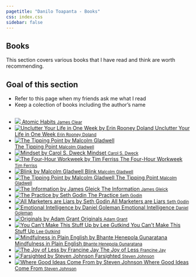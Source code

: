 ```yaml
---
pagetitle: "Danilo Toapanta - Books"
css: index.css
sidebar: false
---
```


<!-- :::{.center .show-anchor-link} -->
:::{.center }
# Books{.unlisted .unnumbered .mod-title}
:::

<!-- ## Books {.unlisted .unnumbered} -->
This section covers various books that I have read and think are worth recommending.


::: {.callout-tip collapse="false"}
## Goal of this section

- Refer to this page when my friends ask me what I read
- Keep a colection of books including the author's name
:::

<pre></pre>

<!-- </br> -->
<!-- --- -->

```{=html}
<ul class="c-gridview">

        <li>
            <a href="https://www.amazon.com/dp/0735211299/?tag=nonoma-20" target="_blank">
                <img src="https://nono.imgix.net/img/u/book-atomic-habits-james-clear.jpg?auto=compress&amp;">
                Atomic Habits
                <small>James Clear</small>
            </a>
        </li>


        <li>
            <a href="https://www.amazon.com/dp/1439150478/?tag=nonoma-20" target="_blank">
                <img src="https://nono.imgix.net/img/u/book-unclutter-your-life-in-one-week-erin-rooney-doland.jpg?auto=compress&amp;fit=fillmax&amp;ixlib=php-3.3.1&amp;q=60&amp;w=600" alt="Unclutter Your Life in One Week by Erin Rooney Doland">
                Unclutter Your Life in One Week
                <small>Erin Rooney Doland</small>
            </a>
        </li>



         <li>
            <a href="https://www.amazon.com/dp/0316679070/?tag=nonoma-20" target="_blank">
                <img src="https://nono.imgix.net/img/u/book-gladwell-malcolm-the-tipping-point.jpg?auto=compress&amp;fit=fillmax&amp;ixlib=php-3.3.1&amp;q=60&amp;w=600" alt="The Tipping Point by Malcolm Gladwell">
                <div >
                    The Tipping Point
                    <small>Malcolm Gladwell</small>
                </div>
            </a>
        </li>



        <li>
            <a href="https://www.amazon.com/dp/0345472322/?tag=nonoma-20" target="_blank">
                <img src="https://nono.imgix.net/img/u/book-mindset-carol-s-dweck.jpg?auto=compress&amp;fit=fillmax&amp;ixlib=php-3.3.1&amp;q=60&amp;w=600" alt="Mindset by Carol S. Dweck">
                Mindset
                <small>Carol S. Dweck</small>
            </a>
        </li>



        <li>
            <a href="https://www.amazon.com/dp/0307465357/?tag=nonoma-20" target="_blank">
                <img src="https://m.media-amazon.com/images/I/81qW97ndkvL._SL1500_.jpg" alt="The Four-Hour Workweek by Tim Ferriss">
                The Four-Hour Workweek
                <small>Tim Ferriss</small>
            </a>
        </li>



        <li>
            <a href="https://www.amazon.com/dp/0316010669/?tag=nonoma-20" target="_blank">
                <img src="https://nono.imgix.net/img/u/book-gladwell-malcolm-blink.jpg?auto=compress&amp;fit=fillmax&amp;ixlib=php-3.3.1&amp;q=60&amp;w=600" alt="Blink by Malcolm Gladwell">
                Blink
                <small>Malcolm Gladwell</small>
            </a>
        </li>



        <li>
            <a href="https://www.amazon.com/dp/0316679070/?tag=nonoma-20" target="_blank">
                <img src="https://nono.imgix.net/img/u/book-gladwell-malcolm-the-tipping-point.jpg?auto=compress&amp;fit=fillmax&amp;ixlib=php-3.3.1&amp;q=60&amp;w=600" alt="The Tipping Point by Malcolm Gladwell">
                The Tipping Point
                <small>Malcolm Gladwell</small>
            </a>
        </li>



        <li>
            <a href="https://www.amazon.com/dp/1400096235/?tag=nonoma-20" target="_blank">
                <img src="https://nono.imgix.net/img/u/book-the-information-james-gleick.jpg?auto=compress&amp;fit=fillmax&amp;ixlib=php-3.3.1&amp;q=60&amp;w=600" alt="The Information by James Gleick">
                The Information
                <small>James Gleick</small>
            </a>
        </li>



        <li>
            <a href="https://www.amazon.com/dp/0593328973/?tag=nonoma-20" target="_blank">
                <img src="https://nono.imgix.net/img/u/book-godin-seth-the-practice.jpg?auto=compress&amp;fit=fillmax&amp;ixlib=php-3.3.1&amp;q=60&amp;w=600" alt="The Practice by Seth Godin">
                The Practice
                <small>Seth Godin</small>
            </a>
        </li>



        <li>
            <a href="https://www.amazon.com/dp/1591845335/?tag=nonoma-20" target="_blank">
                <img src="https://nono.imgix.net/img/u/book-godin-seth-all-marketers-are-liars.jpg?auto=compress&amp;fit=fillmax&amp;ixlib=php-3.3.1&amp;q=60&amp;w=600" alt="All Marketers are Liars by Seth Godin">
                All Marketers are Liars
                <small>Seth Godin</small>
            </a>
        </li>



        <li>
            <a href="https://www.amazon.com/dp/055338371X/?tag=nonoma-20" target="_blank">
                <img src="https://nono.imgix.net/img/u/book-emotional-intelligence-daniel-goleman.jpg?auto=compress&amp;fit=fillmax&amp;ixlib=php-3.3.1&amp;q=60&amp;w=600" alt="Emotional Intelligence by Daniel Goleman">
                Emotional Intelligence
                <small>Daniel Goleman</small>
            </a>
        </li>



        <li>
            <a href="https://www.amazon.com/dp/014312885X/?tag=nonoma-20" target="_blank">
                <img src="https://nono.imgix.net/img/u/book-grant-adam-originals.jpg?auto=compress&amp;fit=fillmax&amp;ixlib=php-3.3.1&amp;q=60&amp;w=600" alt="Originals by Adam Grant">
                Originals
                <small>Adam Grant</small>
            </a>
        </li>



        <li>
            <a href="https://www.amazon.com/dp/0738215546/?tag=nonoma-20" target="_blank">
                <img src="https://nono.imgix.net/img/u/book-you-cant-make-this-stuff-up-lee-gutkind.jpg?auto=compress&amp;fit=fillmax&amp;ixlib=php-3.3.1&amp;q=60&amp;w=600" alt="You Can't Make This Stuff Up by Lee Gutkind">
                You Can't Make This Stuff Up
                <small>Lee Gutkind</small>
            </a>
        </li>



        <li>
            <a href="https://www.amazon.com/dp/B004HWOOXG/?tag=nonoma-20" target="_blank">
                <img src="https://nono.imgix.net/img/u/book-mindfulness-in-plain-english-bhante-henepola-gunaratana.jpg?auto=compress&amp;fit=fillmax&amp;ixlib=php-3.3.1&amp;q=60&amp;w=600" alt="Mindfulness in Plain English by Bhante Henepola Gunaratana">
                Mindfulness in Plain English
                <small>Bhante Henepola Gunaratana</small>
            </a>
        </li>



        <li>
            <a href="https://www.amazon.com/dp/1452155186/?tag=nonoma-20" target="_blank">
                <img src="https://nono.imgix.net/img/u/book-the-joy-of-less-francine-jay.jpg?auto=compress&amp;fit=fillmax&amp;ixlib=php-3.3.1&amp;q=60&amp;w=600" alt="The Joy of Less by Francine Jay">
                The Joy of Less
                <small>Francine Jay</small>
            </a>
        </li>



        <li>
            <a href="https://www.amazon.com/dp/1594488215/?tag=nonoma-20" target="_blank">
                <img src="https://nono.imgix.net/img/u/book-farsighted-steven-johnson.jpg?auto=compress&amp;fit=fillmax&amp;ixlib=php-3.3.1&amp;q=60&amp;w=600" alt="Farsighted by Steven Johnson">
                Farsighted
                <small>Steven Johnson</small>
            </a>
        </li>



        <li>
            <a href="https://www.amazon.com/dp/1594485380/?tag=nonoma-20" target="_blank">
                <img src="https://nono.imgix.net/img/u/book-where-good-ideas-come-from-steven-johnson.jpg?auto=compress&amp;fit=fillmax&amp;ixlib=php-3.3.1&amp;q=60&amp;w=600" alt="Where Good Ideas Come From by Steven Johnson">
                Where Good Ideas Come From
                <small>Steven Johnson</small>
            </a>
        </li>

</ul>

```
